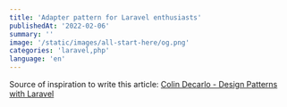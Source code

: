 ```yaml
---
title: 'Adapter pattern for Laravel enthusiasts'
publishedAt: '2022-02-06'
summary: ''
image: '/static/images/all-start-here/og.png'
categories: 'laravel,php'
language: 'en'
---
```


Source of inspiration to write this article: [Colin Decarlo - Design Patterns with Laravel](https://www.youtube.com/watch?v=e4ugSgGaCQ0)
